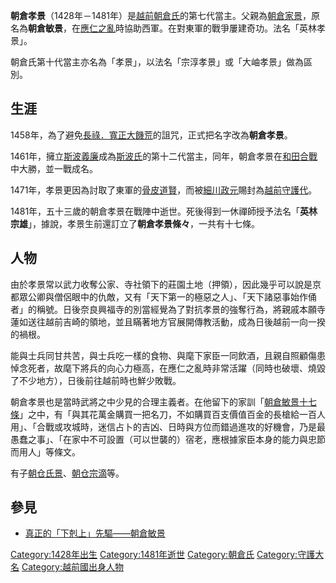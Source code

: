 {{unreferenced|time=2018-09-21T23:02:46+00:00}}
{{japanese|japanese=朝倉孝景|kana=あさくら たかかげ|romaji=Asakura Takakage}}
'''朝倉孝景'''（1428年－1481年）是[[越前國|越前]][[朝倉氏|朝倉氏]]的第七代當主。父親為[[朝倉家景|朝倉家景]]，原名為'''朝倉敏景'''，在[[應仁之亂|應仁之亂]]時協助西軍。在對東軍的戰爭屢建奇功。法名「英林孝景」。

朝倉氏第十代當主亦名為「孝景」，以法名「宗淳孝景」或「大岫孝景」做為區別。

== 生涯 ==
1458年，為了避免[[長祿．寬正大饑荒|長祿．寬正大饑荒]]的詛咒，正式把名字改為'''朝倉孝景'''。

1461年，擁立[[斯波義廉|斯波義廉]]成為[[斯波氏|斯波氏]]的第十二代當主，同年，朝倉孝景在[[和田合戰|和田合戰]]中大勝，並一戰成名。

1471年，孝景更因為討取了東軍的[[骨皮道賢|骨皮道賢]]，而被[[細川政元|細川政元]]賜封為[[越前國|越前]][[守護代|守護代]]。

1481年，五十三歲的朝倉孝景在戰陣中逝世。死後得到一休禪師授予法名「'''英林宗雄'''」，據說，孝景生前還訂立了'''朝倉孝景條々'''，一共有十七條。

== 人物 ==
由於孝景常以武力收奪公家、寺社領下的莊園土地（押領），因此幾乎可以說是京都眾公卿與僧侶眼中的仇敵，又有「天下第一的極惡之人」、「天下諸惡事始作俑者」的稱號。日後奈良興福寺的別當經覺為了對抗孝景的強奪行為，將親戚本願寺蓮如送往越前吉崎的領地，並且瞞著地方官展開傳教活動，成為日後越前一向一揆的禍根。

能與士兵同甘共苦，與士兵吃一樣的食物、與麾下家臣一同飲酒，且親自照顧傷患悼念死者，故麾下將兵的向心力極高，在應仁之亂時非常活躍（同時也破壞、燒毀了不少地方），日後前往越前時也鮮少敗戰。

朝倉孝景也是當時武將之中少見的合理主義者。在他留下的家訓「[[朝倉敏景十七條|朝倉敏景十七條]]」之中，有「與其花萬金購買一把名刀，不如購買百支價值百金的長槍給一百人用」、「合戰或攻城時，迷信占卜的吉凶、日時與方位而錯過進攻的好機會，乃是最愚蠢之事」、「在家中不可設置（可以世襲的）宿老，應根據家臣本身的能力與忠節而用人」等條文。

有子[[朝倉氏景|朝仓氏景]]、[[朝倉宗滴|朝仓宗滴]]等。

== 參見 ==
*[https://web.archive.org/web/20080915190716/http://se-n-go-ku.org/friends/asakuratoshikage.htm 真正的「下剋上」先驅——朝倉敏景]

{{朝倉氏歷代當主|第7代|1451年 - 1481年}}

[[Category:1428年出生|Category:1428年出生]]
[[Category:1481年逝世|Category:1481年逝世]]
[[Category:朝倉氏|Category:朝倉氏]]
[[Category:守護大名|Category:守護大名]]
[[Category:越前國出身人物|Category:越前國出身人物]]